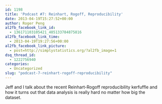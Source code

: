 ```yaml
---
id: 1198
title: 'Podcast #7: Reinhart, Rogoff, Reproducibility'
date: 2013-04-19T15:27:52+00:00
author: Roger Peng
al2fb_facebook_link_id:
  - 136171103105421_485133784875816
al2fb_facebook_link_time:
  - 2013-04-19T19:27:56+00:00
al2fb_facebook_link_picture:
  - post=http://simplystatistics.org/?al2fb_image=1
dsq_thread_id:
  - 1222756940
categories:
  - Uncategorized
slug: "podcast-7-reinhart-rogoff-reproducibility"
---
```

Jeff and I talk about the recent Reinhart-Rogoff reproducibility kerfuffle and how it turns out that data analysis is really hard no matter how big the dataset.
